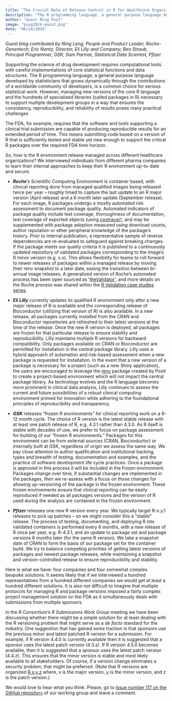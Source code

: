 ```yaml
---
title: "The Crucial Role of Release Control in R for Healthcare Organizations"
description: "The R programming language, a general purpose language developed by statisticians that grows dynamically through the contributions of a worldwide community of developers, is a common choice for serious statistical work."
author: "Guest Blog Post"
image: "psug2024-main2.png"
date: "06/24/2024"
---
```


_Guest blog contributed by Ning Leng, People and Product Leader, Roche-Genentech; Eric Nantz, Director, Eli Lilly and Company; Ben Straub, Principal Programmer, GSK; Sam Parmar, Statistical Data Scientist, Pfizer_

Supporting the science of drug development requires computational tools with careful implementations of core statistical functions and data structures. The R programming language, a general purpose language developed by statisticians that grows dynamically through the contributions of a worldwide community of developers, is a common choice for serious statistical work. However, managing new versions of the core R language and the hundreds of specialized libraries (called packages in R) necessary to support multiple development groups in a way that ensures the consistency, reproducibility, and reliability of results poses many practical challenges 

The FDA, for example, requires that the software and tools supporting a clinical trial submission are capable of producing reproducible results for an extended period of time. This means submitting code based on a version of R that is sufficiently tested and stable yet new enough to support the critical R packages over the required FDA time horizon.

So, how is the R environment release managed across different healthcare organizations?  We interviewed individuals from different pharma companies to learn their internal approaches to keep their R environment up-to-date and secure.

* **_Roche_**’s Scientific Computing Environment is container based, with clinical reporting done from managed qualified images being released twice per year – roughly timed to capture the last update to an R major version (April release) and a 6 month later update (September release). For each image, R packages undergo a mostly automated risk assessment to document package quality. Automated indicators of package quality include test coverage, thoroughness of documentation, test coverage of exported objects (using [covtracer](https://github.com/Genentech/covtracer)), and may be supplemented with package adoption measured using download counts, author reputation or other peripheral knowledge of the package’s history. Prior to internal publication, a representative sample of reverse dependencies are re-evaluated to safeguard against breaking changes. If the package meets our quality criteria it is published to a continuously updated repository of validated packages corresponding to the image’s R minor version (e.g. x.x). This allows flexibility for teams to roll forward to newer releases of packages within a managed release by moving their renv snapshot to a later date, easing the transition between bi-annual image releases. A generalized version of Roche’s automated process has been open sourced as ‘[theValidator](https://github.com/marketplace/actions/r-package-validation-report)‘, and more details on the Roche process was shared within the [R Validation case studies series](https://github.com/pharmaR/case_studies/blob/main/Roche_Rpkg_validation_2022.pdf).

* **_Eli Lilly_** currently updates its qualified R environment only after a new major release of R is available and the corresponding release of Bioconductor (utilizing that version of R) is also available. In a new release, all packages currently installed from the CRAN and Bioconductor repositories are refreshed to their latest versions at the time of the release. Once the new R version is deployed, all packages are frozen for that particular release to ensure stability and reproducibility. Lilly maintains multiple R versions for backward compatibility. Only packages available on CRAN or Bioconductor are permitted for installation in the central package library. Lilly uses a hybrid approach of automation and risk-based assessment when a new package is requested for installation. In the event that a new version of a package is necessary for a project (such as a new Shiny application), the users are encouraged to leverage the [renv](https://cran.r-project.org/package=renv) package created by Posit to create a project-based environment which will not impact the central package library. As technology evolves and the R language becomes more prominent in clinical data analysis, Lilly continues to assess the current and future possibilities of a robust clinical computing environment primed for innovation while adhering to the foundational principles of reproducibility and transparency.

* **_GSK_** releases “frozen R environments” for clinical reporting work on a 6-12 month cycle.  The choice of R version is the latest stable release with at least one patch release of R, e.g. 4.3.1 rather than 4.3.0.  As R itself is stable with decades of use, we prefer to focus on package assessment for building of our “frozen R environments.”  Packages for this environment can be from external sources (CRAN, Bioconductor) or internally built at GSK, regardless of origin we assess the same way.  We pay close attention to author qualification and institutional backing, types and breadth of testing, documentation and examples, and the practice of software development life cycle practices.  Once a package is approved in this process it will be included in the frozen environment.  Packages change over time, if substantial changes are implemented in the packages, then we re-assess with a focus on those changes for allowing up-versioning of the package in the frozen environment.  These frozen environments ensure that clinical reporting can be easily reproduced if needed as all packages versions and the version of R used during the analysis are contained in the frozen environment.  

* **_Pfizer_** releases one new R version every year. We typically target R-x.y.1 releases to pick up patches – so we might consider this a “stable” release. The process of testing, documenting, and deploying R into validated containers is performed every 6 months, with a new release of R once per year, e.g. R-4.3.1, and an update to package set and package versions 6 months later (for the same R version). We take a snapshot date of CRAN to form the basis of our package set for the container build. We try to balance competing priorities of getting latest versions of packages and newest package releases, while maintaining a snapshot and version-controlled release to ensure reproducibility and stability.

Here is what we have: four companies and four somewhat complex bespoke solutions. It seems likely that if we interviewed a hundred representatives from a hundred different companies we would get at least a hundred different solutions. It is also not difficult to imagine that multiple protocols for managing R and package versions imposed a fairly complex project management solution on the FDA as it simultaneously deals with submissions from multiple sponsors.

In the _R Consortium’s R Submissions Work Group_ meeting we have been discussing whether there might be a simple solution for at least dealing with the R versioning problem that might serve as a _de facto_ standard for the industry. One suggestion that has gained some traction is that sponsors use the previous minor and latest patched R version for a submission. For example, if R version 4.4.0 is currently available then it is suggested that a sponsor uses the latest patch version (4.3.z). If R version 4.5.0 becomes available, then it is suggested that a sponsor uses the latest patch version (4.4.z). This ensures that the minor version is stable and most likely available to all stakeholders. Of course, if a version change eliminates a security problem, that might be preferred. (Note that R versions are organized [R x.y.z](https://semver.org/) where, x is the major version, y is the minor version, and z is the patch version.)

We would love to hear what you think. Please, go to [Issue number 117 on the GitHub repository](https://github.com/RConsortium/submissions-wg/issues/117) of our working group and leave a comment.
